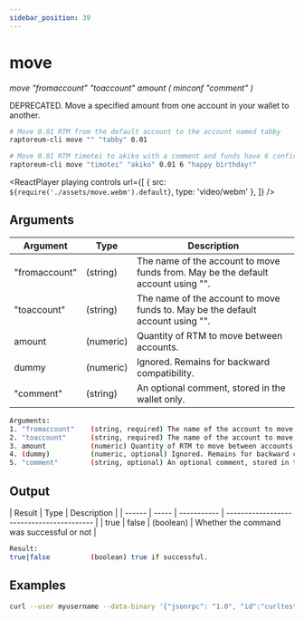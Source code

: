 ```yaml
---
sidebar_position: 39
---
```



# move

_move "fromaccount" "toaccount" amount ( minconf "comment" )_

DEPRECATED. Move a specified amount from one account in your wallet to another.

```bash
# Move 0.01 RTM from the default account to the account named tabby
raptoreum-cli move "" "tabby" 0.01

# Move 0.01 RTM timotei to akiko with a comment and funds have 6 confirmations
raptoreum-cli move "timotei" "akiko" 0.01 6 "happy birthday!"
```

<ReactPlayer
  playing
  controls
  url={[
    { src: `${require('./assets/move.webm').default}`, type: 'video/webm' },
  ]}
/>

## Arguments

| Argument      | Type      | Description                                                                      |
| ------------- | --------- | -------------------------------------------------------------------------------- |
| "fromaccount" | (string)  | The name of the account to move funds from. May be the default account using "". |
| "toaccount"   | (string)  | The name of the account to move funds to. May be the default account using "".   |
| amount        | (numeric) | Quantity of RTM to move between accounts.                                        |
| dummy         | (numeric) | Ignored. Remains for backward compatibility.                                     |
| "comment"     | (string)  | An optional comment, stored in the wallet only.                                  |

```bash
Arguments:
1. "fromaccount"    (string, required) The name of the account to move funds from. May be the default account using "".
2. "toaccount"      (string, required) The name of the account to move funds to. May be the default account using "".
3. amount           (numeric) Quantity of RTM to move between accounts.
4. (dummy)          (numeric, optional) Ignored. Remains for backward compatibility.
5. "comment"        (string, optional) An optional comment, stored in the wallet only.
```

## Output

| Result | Type  | Description |
| ------ | ----- | ----------- | ----------------------------------------- |
| true   | false | (boolean)   | Whether the command was successful or not |

```bash
Result:
true|false          (boolean) true if successful.
```

## Examples

```bash
curl --user myusername --data-binary '{"jsonrpc": "1.0", "id":"curltest", "method": "move", "params": ["timotei", "akiko", 0.01, 6, "happy birthday!"] }' -H 'content-type: text/plain;' http://127.0.0.1:9998/
```
